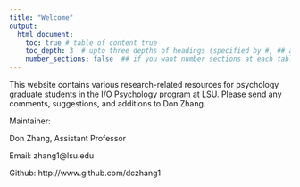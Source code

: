 ```yaml
---
title: "Welcome"
output: 
  html_document:
    toc: true # table of content true
    toc_depth: 3  # upto three depths of headings (specified by #, ## and ###)
    number_sections: false  ## if you want number sections at each table header
---
```

This website contains various research-related resources for psychology graduate students in the I/O Psychology program at LSU. Please send any comments, suggestions, and additions to Don Zhang. 

Maintainer:

Don Zhang, Assistant Professor

Email: zhang1@lsu.edu

Github: http://www.github.com/dczhang1